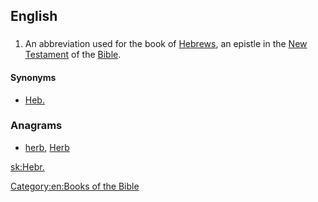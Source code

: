 ==English==

==={{abbreviation}}===
{{en-abbr}}
# {{biblical}} An abbreviation used for the book of [[Hebrews]], an epistle in the [[New Testament]] of the [[Bible]].

====Synonyms====
* [[Heb.]]

===Anagrams===
* [[herb#English|herb]], [[Herb#English|Herb]]

[[Category:en:Books of the Bible]]

[[sk:Hebr.]]